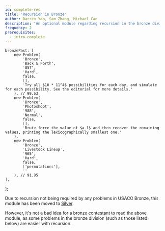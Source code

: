 ```yaml
---
id: complete-rec
title: 'Recursion in Bronze'
author: Darren Yao, Sam Zhang, Michael Cao
description: 'An optional module regarding recursion in the bronze division.'
frequency: 2
prerequisites:
  - intro-complete
---
```



	bronzePast: [
		new Problem(
			'Bronze',
			'Back & Forth',
			'857',
			'Hard',
			false,
			[],
			'Try all $10 * 11^4$ possibilities for each day, and simulate for each possibility. See the editorial for more details.'
		), // 99.63
		new Problem(
			'Bronze',
			'Photoshoot',
			'988',
			'Normal',
			false,
			[],
			'Brute force the value of $a_1$ and then recover the remaining values, printing the lexicographically smallest one.'
		),
		new Problem(
			'Bronze',
			'Livestock Lineup',
			'965',
			'Hard',
			false,
			['permutations'],
			''
		), // 91.95
	],
};

Due to recursion not being required by any problems in USACO Bronze, this module has been moved to [Silver](/silver/complete-rec-silver). 

However, it's not a bad idea for a bronze contestant to read the above module, as some problems in the bronze division (such as those listed below) are easier with recursion.

<Problems problems={problems.bronzePast} />
